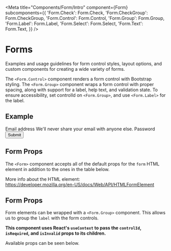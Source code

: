 

<Meta
  title="Components/Form/Intro"
  component={Form}
  subcomponents={{
    'Form.Check': Form.Check,
    'Form.CheckGroup': Form.CheckGroup,
    'Form.Control': Form.Control,
    'Form.Group': Form.Group,
    'Form.Label': Form.Label,
    'Form.Select': Form.Select,
    'Form.Text': Form.Text,
  }}
/>

# Forms

Examples and usage guidelines for form control styles, layout options, and custom components for creating a wide variety of forms.

The `<Form.Control>` component renders a form control with Bootstrap styling. The `<Form.Group>` component wraps a form control with proper spacing, along with support for a label, help text, and validation state. To ensure accessibility, set controlId on `<Form.Group>`, and use `<Form.Label>` for the label.

## Example

<Canvas>
  <Form>
    <Form.Group controlId="formBasicEmail">
      <Form.Label>Email address</Form.Label>
      <Form.Control type="email" placeholder="Enter email" />
      <Form.Text>We'll never share your email with anyone else.</Form.Text>
    </Form.Group>
    <Form.Group controlId="formBasicPassword">
      <Form.Label>Password</Form.Label>
      <Form.Control type="password" placeholder="Password" />
    </Form.Group>
    <Form.Group controlId="formBasicCheckbox">
      <Form.Check type="checkbox" label="Check me out" />
    </Form.Group>
    <Button type="submit">Submit</Button>
  </Form>
</Canvas>

## Form Props

The `<Form>` component accepts all of the default props for the `form` HTML element in addition to the ones in the table below.

More info about the HTML element:<br/>
https://developer.mozilla.org/en-US/docs/Web/API/HTMLFormElement

## Form Props

Form elements can be wrapped with a `<Form.Group>` component. This allows us to group the `label` with the form controls.

**This component uses React's `useContext` to pass the `controlId`, `isRequired`, and `isInvalid` props to its children.**

Available props can be seen below.

<ArgsTable />
